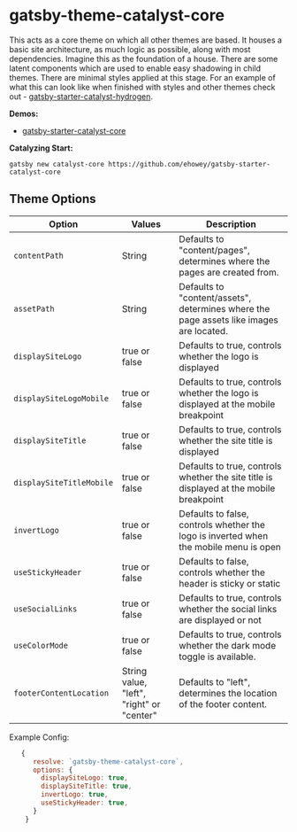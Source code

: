 <SEO
  title="Gatsby-Theme-Catalyst-Core"
  description="Gatsby Theme Catalyst Core is the base theme on which all other themes are based. It includes a base set of styles, components, and dependencies. Gatsby Theme Catalyst is an opinionated set of integrated themes and starters to accelerate your next Gatsby project."
/>

# gatsby-theme-catalyst-core

This acts as a core theme on which all other themes are based. It houses a basic site architecture, as much logic as possible, along with most dependencies. Imagine this as the foundation of a house. There are some latent components which are used to enable easy shadowing in child themes. There are minimal styles applied at this stage. For an example of what this can look like when finished with styles and other themes check out - [gatsby-starter-catalyst-hydrogen](https://gatsby-starter-catalyst-hydrogen.netlify.com/).

**Demos:**

- [gatsby-starter-catalyst-core](https://gatsby-starter-catalyst-core.netlify.com/)

**Catalyzing Start:**

`gatsby new catalyst-core https://github.com/ehowey/gatsby-starter-catalyst-core`

## Theme Options

| Option                   | Values                                    | Description                                                                             |
| ------------------------ | ----------------------------------------- | --------------------------------------------------------------------------------------- |
| `contentPath`            | String                                    | Defaults to "content/pages", determines where the pages are created from.               |
| `assetPath`              | String                                    | Defaults to "content/assets", determines where the page assets like images are located. |
| `displaySiteLogo`        | true or false                             | Defaults to true, controls whether the logo is displayed                                |
| `displaySiteLogoMobile`  | true or false                             | Defaults to true, controls whether the logo is displayed at the mobile breakpoint       |
| `displaySiteTitle`       | true or false                             | Defaults to true, controls whether the site title is displayed                          |
| `displaySiteTitleMobile` | true or false                             | Defaults to true, controls whether the site title is displayed at the mobile breakpoint |
| `invertLogo`             | true or false                             | Defaults to false, controls whether the logo is inverted when the mobile menu is open   |
| `useStickyHeader`        | true or false                             | Defaults to false, controls whether the header is sticky or static                      |
| `useSocialLinks`         | true or false                             | Defaults to true, controls whether the social links are displayed or not                |
| `useColorMode`           | true or false                             | Defaults to true, controls whether the dark mode toggle is available.                   |
| `footerContentLocation`  | String value, "left", "right" or "center" | Defaults to "left", determines the location of the footer content.                      |

Example Config:

```js
   {
      resolve: `gatsby-theme-catalyst-core`,
      options: {
        displaySiteLogo: true,
        displaySiteTitle: true,
        invertLogo: true,
        useStickyHeader: true,
      }
    }
```
